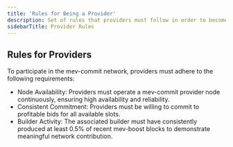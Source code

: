 ```yaml
---
title: 'Rules for Being a Provider'
description: Set of rules that providers must follow in order to become and remain a provider on mev-commit
sidebarTitle: Provider Rules
---
```


## Rules for Providers

To participate in the mev-commit network, providers must adhere to the following requirements:

- Node Availability: Providers must operate a mev-commit provider node continuously, ensuring high availability and reliability.
- Consistent Commitment: Providers must be willing to commit to profitable bids for all available slots.
- Builder Activity: The associated builder must have consistently produced at least 0.5% of recent mev-boost blocks to demonstrate meaningful network contribution.

